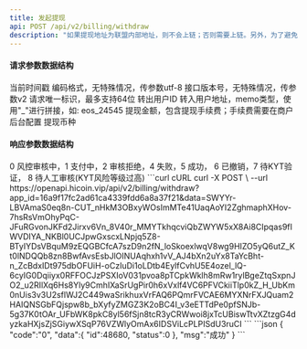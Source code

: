 ---
title: 发起提现
api: POST /api/v2/billing/withdraw
description: "如果提现地址为联盟内部地址，则不会上链；否则需要上链。另外，为了避免非法的提现请求，钱包服务在接收到第三方应用的提现请求时，会调用第三方提供的`提现二次确认接口`。"
---

#### 请求参数数据结构
<ParamField query="time" type="long" required>
    当前时间戳
</ParamField>
<ParamField query="charset" type="string" required>
    编码格式，无特殊情况，传参数utf-8
</ParamField>
<ParamField query="version" type="string" required>
    接口版本号，无特殊情况，传参数v2
</ParamField>


<ParamField query="request_id" type="string" required>
    请求唯一标识，最多支持64位
</ParamField>
<ParamField query="from_uid" type="string" required>
    转出用户ID
</ParamField>
<ParamField query="to_address" type="string" required>
    转入用户地址，memo类型，使用"_"进行拼接，如: eos_24545
</ParamField>
<ParamField query="amount" type="string" required>
    提现金额，包含提现手续费；手续费需要在商户后台配置
</ParamField>
<ParamField query="symbol" type="string" required>
    提现币种
</ParamField>


#### 响应参数数据结构
<Expandable title="object">
    <ResponseField name="status" type="string">0 风控审核中，1 支付中，2 审核拒绝，4 失败，5 成功， 6 已撤销，7 待KYT验证， 8 待人工审核(KYT风险等级过高)</ResponseField>
</Expandable>



<RequestExample>
  ```curl cURL
  curl -X POST \
  --url https://openapi.hicoin.vip/api/v2/billing/withdraw?app_id=16a9f17fc2ad61ca4339fdd6a8a37f21&data=SWYYr-LBVAmaS0eq8n-CUT_nHkM3OBxyWOsImMTe41UaqAoYI2ZghmaphXHov-7hsRsVmOhyPqC-JFuRGvonJKFd2Jirxv6Vn_8V40r_MMYTkhqcviQbZWYW5xX8Ai8CIpqas9fIWVDIYA_NKBl0UCJpwGxscxLNpjq5Z8-BTyIYDsVBquM9zEQGBCfcA7szD9n2fN_loSkoexlwqV8wg9HIZO5yQ6utZ_Kt0lNDQQb8zn8BwfAvsEsbJlOINUAqhxh1vV_AJ4bXn2uYx8TaYcBht-n_ZcBdxIDt975dbOFUiH-oCzIuDi1oLDtb4EylfCvhU5E4ozel_lQ-6cyIG0Dqiiyx0RFFOCJzPSXIoV031pvoa8pTCpkWklh8mRw1rylBgeZtqSxpnJO2_u2RIlXq6Hs8Yly9CmhIXaSrUgPir0h6xVxlf4VC6PFVCkiiTlp0kZ_H_UbKm0nUis3v3U2sflWJ2C449waSrikhuxVrFAQ6PQmrFVCAE6MYXNrFXJQuam2HAIQNSGbFQjspw8b_bXyfyZMGZ3K2oBC4I_v3eETTdPe0pfSNJb-5g37K0tOAr_UFbWK8pkC8yl56fSjn8tcR3yCRWwoi8jxTcUBiswTtvXZtzgG4dyzkaHXjsZjSGiywXSqP76VZWlyOmAx6IDSViLcPLPISdU3ruCI
  ```
</RequestExample>



<ResponseExample>
```json
{
    "code":"0",
    "data":{
        "id":48680,
        "status":0
    },
    "msg":"成功"
}
```
</ResponseExample>